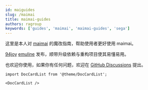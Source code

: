 ```yaml
---
id: maiguides
slug: /maimai
title: maimai-guides
authors: ragroup
keywords: ['guides', 'maimai', 'maimai-guides', 'sega']
---
```


这里是本人对 [maimai](https://docusaurus.io/) 的魔改指南，帮助使用者更好使用 maimai。

[94joy](https://https://www.94joy.cn/maimai/267) [emuline](https://www.emuline.org/topic/3489-reposted-maimai-finale-dx-dx-splash-universe-festival-sega-ringedge) 发布，顺带升级依赖与重构项目使其易懂易用。

也欢迎你使用，如果你有任何问题，欢迎在 [GitHub Discussions](https://github.com/studeent039/blognew/discussions) 提出。

```mdx-code-block
import DocCardList from '@theme/DocCardList';

<DocCardList />
```
